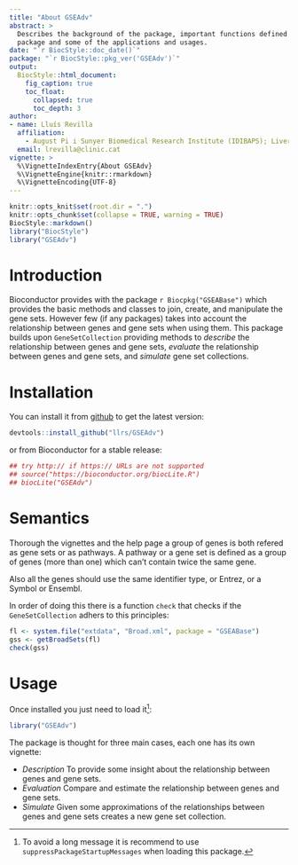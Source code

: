 ```yaml
---
title: "About GSEAdv"
abstract: >
  Describes the background of the package, important functions defined in the
  package and some of the applications and usages.
date: "`r BiocStyle::doc_date()`"
package: "`r BiocStyle::pkg_ver('GSEAdv')`"
output:
  BiocStyle::html_document:
    fig_caption: true
    toc_float:
      collapsed: true
      toc_depth: 3
author:
- name: Lluís Revilla
  affiliation: 
    - August Pi i Sunyer Biomedical Research Institute (IDIBAPS); Liver Unit, Hospital Clinic
  email: lrevilla@clinic.cat
vignette: >
  %\VignetteIndexEntry{About GSEAdv}
  %\VignetteEngine{knitr::rmarkdown}
  %\VignetteEncoding{UTF-8}  
---
```

```r
knitr::opts_knit$set(root.dir = ".")
knitr::opts_chunk$set(collapse = TRUE, warning = TRUE)
BiocStyle::markdown()
library("BiocStyle")
library("GSEAdv")
```

# Introduction

Bioconductor provides with the package `r Biocpkg("GSEABase")` which provides the basic methods and classes to join, create, and manipulate the gene sets. However few (if any packages) takes into account the relationship between genes and gene sets when using them. This package builds upon `GeneSetCollection` providing methods to *describe* the relationship between genes and gene sets, *evaluate* the relationship between genes and gene sets, and *simulate* gene set collections.

# Installation

You can install it from [github](https://www.github.com/llrs/GSEAdv) to get the latest version:
```r
devtools::install_github("llrs/GSEAdv")
```

or from Bioconductor for a stable release:
```r
## try http:// if https:// URLs are not supported
## source("https://bioconductor.org/biocLite.R")
## biocLite("GSEAdv")
```

# Semantics

Thorough the vignettes and the help page a group of genes is both refered as gene sets or as pathways. A pathway or a gene set is defined as a group of genes (more than one) which can't contain twice the same gene. 

Also all the genes should use the same identifier type, or Entrez, or a Symbol or Ensembl.

In order of doing this there is a function `check` that checks if the `GeneSetCollection` adhers to this principles:

```r
fl <- system.file("extdata", "Broad.xml", package = "GSEABase")
gss <- getBroadSets(fl)
check(gss)
```


# Usage

Once installed you just need to load it[^1]:

[^1]:To avoid a long message it is recommend to use `suppressPackageStartupMessages` when loading this package.

```r
library("GSEAdv")
```


The package is thought for three main cases, each one has its own vignette:

 - *Description*
 To provide some insight about the relationship between genes and gene sets.
 - *Evaluation*
 Compare and estimate the relationship between genes and gene sets.
 - *Simulate*
 Given some approximations of the relationships between genes and gene sets creates a new gene set collection.


